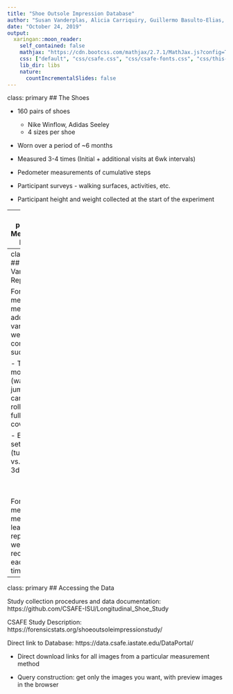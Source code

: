 ```yaml
---
title: "Shoe Outsole Impression Database"
author: "Susan Vanderplas, Alicia Carriquiry, Guillermo Basulto-Elias, James Kruse"
date: "October 24, 2019"
output:
  xaringan::moon_reader:
    self_contained: false
    mathjax: "https://cdn.bootcss.com/mathjax/2.7.1/MathJax.js?config=TeX-MML-AM_HTMLorMML"
    css: ["default", "css/csafe.css", "css/csafe-fonts.css", "css/this-presentation.css"]
    lib_dir: libs
    nature:
      countIncrementalSlides: false
---
```


class: primary
## The Shoes

- 160 pairs of shoes
  - Nike Winflow, Adidas Seeley
  - 4 sizes per shoe

- Worn over a period of ~6 months

- Measured 3-4 times (Initial + additional visits at 6wk intervals)

- Pedometer measurements of cumulative steps

- Participant surveys - walking surfaces, activities, etc.

- Participant height and weight collected at the start of the experiment

---
class: primary
## Measurement Methods

1. Tekscan Mat Scanner (initial visit only)
2. 3D scanner (Einscan Pro+)
3. Digital photography
4. EverSpry EverOS scanner
5. Film + Fingerprint powder prints
6. Paper + Fingerprint powder prints
7. Vinyl flooring + Fingerprint powder prints (photographed)

1    |  2   |  3  |  4   |  5   | 6    | 7    
--- | --- | --- | --- | --- | --- | --- 
<img src="images/Mat_Foot.png" width="100%"/> |  <img src="images/Shoe.PNG" width="100%"/> | <img src="images/New_Photo.png" width="100%"/> | <img src="images/2D_1.png" width="100%"/> | <img src="images/Film_2_Baseline.png" width="100%"/> | <img src="images/Baseline_Paper_4.png"  width="100%"/>  | <img src="images/Vinyl.JPG" width="100%"/>

---
class: primary
## Additional Variables and Replicates

For some measurement methods, additional variables were considered, such as:

- Type of motion (walking, jumping, careful rollstep for full sole coverage)

- Equipment setup (turntable vs. handheld 3d scanning)

<br/><br/>

For most measurement methods, at least two replicates were recorded at each timepoint

---
class: primary
## Accessing the Data

Study collection procedures and data documentation: https://github.com/CSAFE-ISU/Longitudinal_Shoe_Study

CSAFE Study Description: https://forensicstats.org/shoeoutsoleimpressionstudy/

Direct link to Database: https://data.csafe.iastate.edu/DataPortal/

- Direct download links for all images from a particular measurement method

- Query construction: get only the images you want, with preview images in the browser

